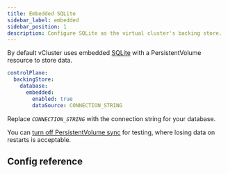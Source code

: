 ```yaml
---
title: Embedded SQLite
sidebar_label: embedded
sidebar_position: 1
description: Configure SQLite as the virtual cluster's backing store.
---
```



By default vCluster uses embedded [SQLite](https://www.sqlite.org/index.html) with a PersistentVolume resource to store data.

```yaml
controlPlane:
  backingStore:
    database:
      embedded:
        enabled: true
        dataSource: CONNECTION_STRING
```

Replace _`CONNECTION_STRING`_ with the connection string for your database.

You can [turn off PersistentVolume sync](vcluster/vcluster-yaml/sync/to-host/storage/persistent-volumes.mdx) for testing, where losing data on restarts is acceptable. 

## Config reference

<ConfigReference/>
